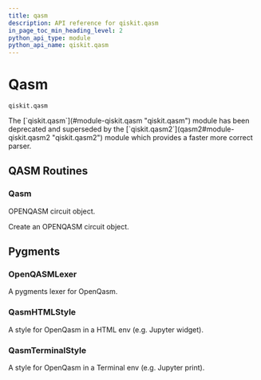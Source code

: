```yaml
---
title: qasm
description: API reference for qiskit.qasm
in_page_toc_min_heading_level: 2
python_api_type: module
python_api_name: qiskit.qasm
---
```


<span id="module-qiskit.qasm" />

<span id="qiskit-qasm" />

<span id="qasm-qiskit-qasm" />

# Qasm

<span id="module-qiskit.qasm" />

`qiskit.qasm`

<Admonition title="Deprecated since version 0.46.0" type="danger">
  The [`qiskit.qasm`](#module-qiskit.qasm "qiskit.qasm") module has been deprecated and superseded by the [`qiskit.qasm2`](qasm2#module-qiskit.qasm2 "qiskit.qasm2") module which provides a faster more correct parser.
</Admonition>

## QASM Routines

### Qasm

<Class id="qiskit.qasm.Qasm" github="https://github.com/qiskit/qiskit/tree/stable/0.46/qiskit/qasm/qasm.py" signature="qiskit.qasm.Qasm(filename=None, data=None)" modifiers="class">
  OPENQASM circuit object.

  Create an OPENQASM circuit object.
</Class>

## Pygments

### OpenQASMLexer

<Class id="qiskit.qasm.OpenQASMLexer" github="https://github.com/qiskit/qiskit/tree/stable/0.46/qiskit/qasm/pygments/lexer.py" signature="qiskit.qasm.OpenQASMLexer(*args, **kwds)" modifiers="class">
  A pygments lexer for OpenQasm.
</Class>

### QasmHTMLStyle

<Class id="qiskit.qasm.QasmHTMLStyle" github="https://github.com/qiskit/qiskit/tree/stable/0.46/qiskit/qasm/pygments/lexer.py" signature="qiskit.qasm.QasmHTMLStyle" modifiers="class">
  A style for OpenQasm in a HTML env (e.g. Jupyter widget).
</Class>

### QasmTerminalStyle

<Class id="qiskit.qasm.QasmTerminalStyle" github="https://github.com/qiskit/qiskit/tree/stable/0.46/qiskit/qasm/pygments/lexer.py" signature="qiskit.qasm.QasmTerminalStyle" modifiers="class">
  A style for OpenQasm in a Terminal env (e.g. Jupyter print).
</Class>

